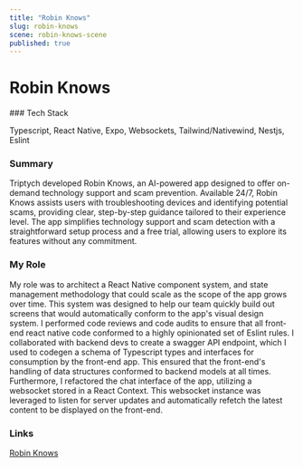 ```yaml
---
title: "Robin Knows"
slug: robin-knows
scene: robin-knows-scene
published: true
---
```


<div className="flex flex-col w-full h-fit gap-y-16">
<div className="flex flex-col w-full min-h-[calc(40vh-var(--header-height))] justify-center"></div>
<Container>

# Robin Knows

</Container>
<Container>
### Tech Stack

Typescript, React Native, Expo, Websockets, Tailwind/Nativewind, Nestjs, Eslint

### Summary

Triptych developed Robin Knows, an AI-powered app designed to offer on-demand technology support and scam prevention. Available 24/7, Robin Knows assists users with troubleshooting devices and identifying potential scams, providing clear, step-by-step guidance tailored to their experience level. The app simplifies technology support and scam detection with a straightforward setup process and a free trial, allowing users to explore its features without any commitment.

### My Role

My role was to architect a React Native component system, and state management methodology that could scale as the scope of the app grows over time. This system was designed to help our team quickly build out screens that would automatically conform to the app's visual design system. I performed code reviews and code audits to ensure that all front-end react native code conformed to a highly opinionated set of Eslint rules. I collaborated with backend devs to create a swagger API endpoint, which I used to codegen a schema of Typescript types and interfaces for consumption by the front-end app. This ensured that the front-end's handling of data structures conformed to backend models at all times. Furthermore, I refactored the chat interface of the app, utilizing a websocket stored in a React Context. This websocket instance was leveraged to listen for server updates and automatically refetch the latest content to be displayed on the front-end.

### Links

[Robin Knows](https://www.robinknows.app/)

</Container>
</div>
